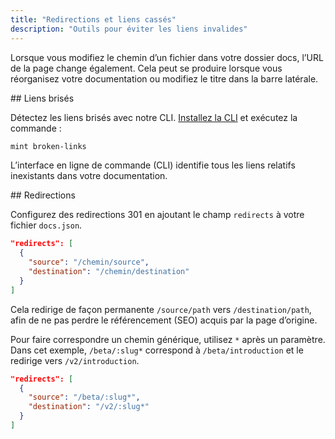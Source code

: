 ```yaml
---
title: "Redirections et liens cassés"
description: "Outils pour éviter les liens invalides"
---
```


Lorsque vous modifiez le chemin d’un fichier dans votre dossier docs, l’URL de la page change également. Cela peut se produire lorsque vous réorganisez votre documentation ou modifiez le titre dans la barre latérale.

<div id="broken-links">
  ## Liens brisés
</div>

Détectez les liens brisés avec notre CLI. [Installez la CLI](/fr/installation) et exécutez la commande :

```bash
mint broken-links
```

L’interface en ligne de commande (CLI) identifie tous les liens relatifs inexistants dans votre documentation.

<div id="redirects">
  ## Redirections
</div>

Configurez des redirections 301 en ajoutant le champ `redirects` à votre fichier `docs.json`.

```json
"redirects": [
  {
    "source": "/chemin/source",
    "destination": "/chemin/destination"
  }
]
```

Cela redirige de façon permanente `/source/path` vers `/destination/path`, afin de ne pas perdre le référencement (SEO) acquis par la page d’origine.

Pour faire correspondre un chemin générique, utilisez `*` après un paramètre. Dans cet exemple, `/beta/:slug*` correspond à `/beta/introduction` et le redirige vers `/v2/introduction`.

```json
"redirects": [
  {
    "source": "/beta/:slug*",
    "destination": "/v2/:slug*"
  }
]
```
